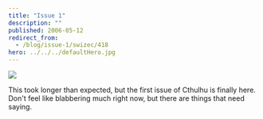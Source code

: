 ```yaml
---
title: "Issue 1"
description: ""
published: 2006-05-12
redirect_from:
  - /blog/issue-1/swizec/418
hero: ../../../defaultHero.jpg
---
```


[![](/includes/editor_upload/Image/sneeks/01_thumb.jpg)](https://swizec.com/index.php/mode=show_comics/comic=1)

This took longer than expected, but the first issue of Cthulhu is finally here. Don't feel like blabbering much right now, but there are things that need saying.
